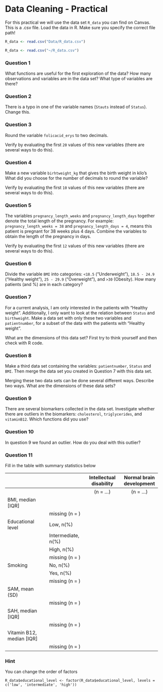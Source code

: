 # Data Cleaning - Practical

For this practical we will use the data set `R_data` you can find on Canvas. This is a .csv file. Load the data in R. Make sure you specify the correct file path!

```r

R_data <- read.csv("Data/R_data.csv")
```

```r

R_data <- read.csv("~/R_data.csv")
```

::: panel-tabset
### Question 1

What functions are useful for the first exploration of the data? How many observations and variables are in the data set? What type of variables are there?
:::

::: panel-tabset
### Question 2

There is a typo in one of the variable names (`Stauts` instead of `Status`). Change this.
:::

::: panel-tabset
### Question 3

Round the variable `folicacid_erys` to two decimals.

Verify by evaluating the first `20` values of this new variables (there are several ways to do this).
:::

::: panel-tabset
### Question 4

Make a new variable `birhtweight_kg` that gives the birth weight in kilo's What did you choose for the number of decimals to round the variable?

Verify by evaluating the first `10` values of this new variables (there are several ways to do this).
:::

::: panel-tabset
### Question 5

The variables `pregnancy_length_weeks` and `pregnancy_length_days` together denote the total length of the pregnancy. For example: `pregnancy_length_weeks = 38` and `pregnancy_length_days = 4`, means this patient is pregnant for 38 weeks plus 4 days. Combine the variables to obtain the length of the pregnancy in days.

Verify by evaluating the first `12` values of this new variables (there are several ways to do this).
:::

::: panel-tabset
### Question 6

Divide the variable `BMI` into categories: `<18.5` ("Underweight"), `18.5 - 24.9` ("Healthy weight"), `25 - 29.9` ("Overweight"), and `>30` (Obesity). How many patients (and %) are in each category?
:::

::: panel-tabset
### Question 7

For a current analysis, I am only interested in the patients with "Healthy weight". Additionally, I only want to look at the relation between `Status` and `birthweight`. Make a data set with only these two variables and `patientnumber`, for a subset of the data with the patients with "Healthy weight".

What are the dimensions of this data set? First try to think yourself and then check with R code.
:::

::: panel-tabset
### Question 8

Make a third data set containing the variables: `patientnumber`, `Status` and `BMI`. Then merge the data set you created in Question 7 with this data set.

Merging these two data sets can be done several different ways. Describe two ways. What are the dimensions of these data sets?
:::

::: panel-tabset
### Question 9

There are several biomarkers collected in the data set. Investigate whether there are outliers in the biomarkers: `cholesterol`, `triglycerides`, and `vitaminB12`. Which functions did you use?
:::

::: panel-tabset
### Question 10

In question 9 we found an outlier. How do you deal with this outlier?
:::

::: panel-tabset
### Question 11

Fill in the table with summary statistics below

|                             |                    | Intellectual disability | Normal brain development |
|--------------------|:-----------------|:----------------:|:----------------:|
|                             |                    |        (n = ...)        |        (n = ...)         |
| BMI, median \[IQR\]         |                    |                         |                          |
|                             | missing (n = )     |                         |                          |
| Educational level           | Low, n(%)          |                         |                          |
|                             | Intermediate, n(%) |                         |                          |
|                             | High, n(%)         |                         |                          |
|                             | missing (n = )     |                         |                          |
| Smoking                     | No, n(%)           |                         |                          |
|                             | Yes, n(%)          |                         |                          |
|                             | missing (n = )     |                         |                          |
| SAM, mean (SD)              |                    |                         |                          |
|                             | missing (n = )     |                         |                          |
| SAH, median \[IQR\]         |                    |                         |                          |
|                             | missing (n = )     |                         |                          |
| Vitamin B12, median \[IQR\] |                    |                         |                          |
|                             | missing (n = )     |                         |                          |

### Hint

You can change the order of factors

`R_data$educational_level <- factor(R_data$educational_level, levels = c('low', 'intermediate', 'high'))`
:::
